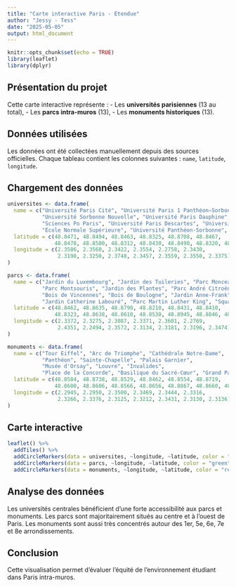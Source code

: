 ```yaml
---
title: "Carte interactive Paris - Étendue"
author: "Jessy - Tess"
date: "2025-05-05"
output: html_document
---
```


```r
knitr::opts_chunk$set(echo = TRUE)
library(leaflet)
library(dplyr)
```

## Présentation du projet

Cette carte interactive représente :
- Les **universités parisiennes** (13 au total),
- Les **parcs intra-muros** (13),
- Les **monuments historiques** (13).

## Données utilisées

Les données ont été collectées manuellement depuis des sources officielles. Chaque tableau contient les colonnes suivantes : `name`, `latitude`, `longitude`.

## Chargement des données

```r
universites <- data.frame(
  name = c("Université Paris Cité", "Université Paris 1 Panthéon–Sorbonne", "Université Paris 2 Panthéon–Assas",
           "Université Sorbonne Nouvelle", "Université Paris Dauphine", "Université PSL",
           "Sciences Po Paris", "Université Paris Descartes", "Université Paris Diderot",
           "École Normale Supérieure", "Université Panthéon-Sorbonne", "Université Paris 3", "Université Paris 5"),
  latitude = c(48.8471, 48.8494, 48.8463, 48.8325, 48.8708, 48.8467,
               48.8478, 48.8500, 48.8312, 48.8430, 48.8490, 48.8320, 48.8405),
  longitude = c(2.3586, 2.3560, 2.3422, 2.3554, 2.2758, 2.3430,
                2.3190, 2.3250, 2.3748, 2.3457, 2.3559, 2.3550, 2.3375)
)

parcs <- data.frame(
  name = c("Jardin du Luxembourg", "Jardin des Tuileries", "Parc Monceau",
           "Parc Montsouris", "Jardin des Plantes", "Parc André Citroën",
           "Bois de Vincennes", "Bois de Boulogne", "Jardin Anne-Frank",
           "Jardin Catherine Labouré", "Parc Martin Luther King", "Square des Batignolles", "Jardin Nelson Mandela"),
  latitude = c(48.8462, 48.8635, 48.8790, 48.8210, 48.8431, 48.8410,
               48.8323, 48.8638, 48.8610, 48.8530, 48.8945, 48.8846, 48.8613),
  longitude = c(2.3372, 2.3275, 2.3087, 2.3371, 2.3601, 2.2769,
                2.4351, 2.2494, 2.3572, 2.3134, 2.3181, 2.3196, 2.3474)
)

monuments <- data.frame(
  name = c("Tour Eiffel", "Arc de Triomphe", "Cathédrale Notre-Dame",
           "Panthéon", "Sainte-Chapelle", "Palais Garnier",
           "Musée d'Orsay", "Louvre", "Invalides",
           "Place de la Concorde", "Basilique du Sacré-Cœur", "Grand Palais", "Pont Alexandre III"),
  latitude = c(48.8584, 48.8738, 48.8529, 48.8462, 48.8554, 48.8719,
               48.8600, 48.8606, 48.8566, 48.8656, 48.8867, 48.8660, 48.8631),
  longitude = c(2.2945, 2.2950, 2.3500, 2.3469, 2.3444, 2.3316,
                2.3266, 2.3376, 2.3125, 2.3212, 2.3431, 2.3130, 2.3136)
)
```

## Carte interactive

```r
leaflet() %>%
  addTiles() %>%
  addCircleMarkers(data = universites, ~longitude, ~latitude, color = "blue", radius = 5, label = ~name) %>%
  addCircleMarkers(data = parcs, ~longitude, ~latitude, color = "green", radius = 5, label = ~name) %>%
  addCircleMarkers(data = monuments, ~longitude, ~latitude, color = "red", radius = 5, label = ~name)
```

## Analyse des données

Les universités centrales bénéficient d’une forte accessibilité aux parcs et monuments. Les parcs sont majoritairement situés au centre et à l’ouest de Paris. Les monuments sont aussi très concentrés autour des 1er, 5e, 6e, 7e et 8e arrondissements.

## Conclusion

Cette visualisation permet d’évaluer l’équité de l’environnement étudiant dans Paris intra-muros.